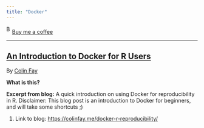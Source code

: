 ```yaml
---
title: "Docker"
---
```


<link href="https://fonts.googleapis.com/css?family=Cookie" rel="stylesheet"><a class="bmc-button" target="_blank" href="https://www.buymeacoffee.com/JoscelinRocha">![Buy me a coffee](https://cdn.buymeacoffee.com/buttons/bmc-new-btn-logo.svg){alt="Buy me a coffee" width="15" height="21"}Buy me a coffee</a>

------------------------------------------------------------------------

## [An Introduction to Docker for R Users](https://colinfay.me/docker-r-reproducibility/)

By [Colin Fay](https://colinfay.me/docker-r-reproducibility/)

**What is this?**

**Excerpt from blog:** A quick introduction on using Docker for reproducibility in R. Disclaimer: This blog post is an introduction to Docker for beginners, and will take some shortcuts ;)

1.  Link to blog: <https://colinfay.me/docker-r-reproducibility/>
